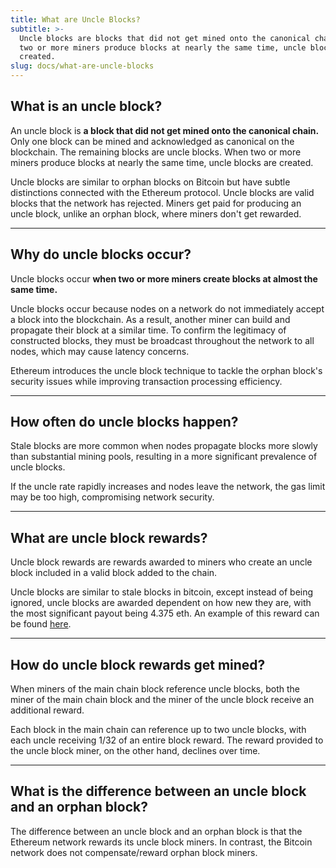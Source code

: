 ```yaml
---
title: What are Uncle Blocks?
subtitle: >-
  Uncle blocks are blocks that did not get mined onto the canonical chain. When
  two or more miners produce blocks at nearly the same time, uncle blocks are
  created.
slug: docs/what-are-uncle-blocks
---
```



## What is an uncle block?

An uncle block is **a block that did not get mined onto the canonical chain.** Only one block can be mined and acknowledged as canonical on the blockchain. The remaining blocks are uncle blocks. When two or more miners produce blocks at nearly the same time, uncle blocks are created.

Uncle blocks are similar to orphan blocks on Bitcoin but have subtle distinctions connected with the Ethereum protocol. Uncle blocks are valid blocks that the network has rejected. Miners get paid for producing an uncle block, unlike an orphan block, where miners don't get rewarded.

***

## Why do uncle blocks occur?

Uncle blocks occur **when two or more miners create blocks at almost the same time.**

Uncle blocks occur because nodes on a network do not immediately accept a block into the blockchain. As a result, another miner can build and propagate their block at a similar time. To confirm the legitimacy of constructed blocks, they must be broadcast throughout the network to all nodes, which may cause latency concerns.

Ethereum introduces the uncle block technique to tackle the orphan block's security issues while improving transaction processing efficiency.

***

## How often do uncle blocks happen?

Stale blocks are more common when nodes propagate blocks more slowly than substantial mining pools, resulting in a more significant prevalence of uncle blocks.

If the uncle rate rapidly increases and nodes leave the network, the gas limit may be too high, compromising network security.

***

## What are uncle block rewards?

Uncle block rewards are rewards awarded to miners who create an uncle block included in a valid block added to the chain.

Uncle blocks are similar to stale blocks in bitcoin, except instead of being ignored, uncle blocks are awarded dependent on how new they are, with the most significant payout being 4.375 eth. An example of this reward can be found [here](https://etherscan.io/block/1378035).

***

## How do uncle block rewards get mined?

When miners of the main chain block reference uncle blocks, both the miner of the main chain block and the miner of the uncle block receive an additional reward.

Each block in the main chain can reference up to two uncle blocks, with each uncle receiving 1/32 of an entire block reward. The reward provided to the uncle block miner, on the other hand, declines over time.

***

## What is the difference between an uncle block and an orphan block?

The difference between an uncle block and an orphan block is that the Ethereum network rewards its uncle block miners. In contrast, the Bitcoin network does not compensate/reward orphan block miners.
